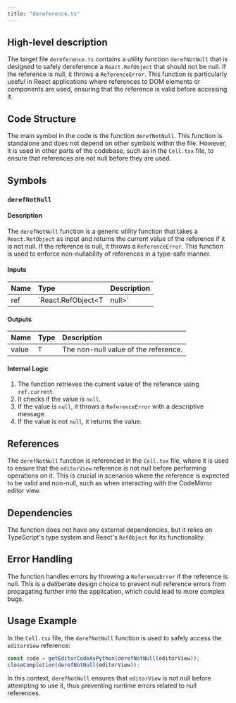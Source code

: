 ```yaml
---
title: "dereference.ts"
---
```


## High-level description

The target file `dereference.ts` contains a utility function `derefNotNull` that is designed to safely dereference a `React.RefObject` that should not be null. If the reference is null, it throws a `ReferenceError`. This function is particularly useful in React applications where references to DOM elements or components are used, ensuring that the reference is valid before accessing it.

## Code Structure

The main symbol in the code is the function `derefNotNull`. This function is standalone and does not depend on other symbols within the file. However, it is used in other parts of the codebase, such as in the `Cell.tsx` file, to ensure that references are not null before they are used.

## Symbols

### `derefNotNull`
#### Description
The `derefNotNull` function is a generic utility function that takes a `React.RefObject` as input and returns the current value of the reference if it is not null. If the reference is null, it throws a `ReferenceError`. This function is used to enforce non-nullability of references in a type-safe manner.

#### Inputs
| Name | Type | Description |
|:-----|:-----|:------------|
| ref | `React.RefObject&lt;T | null&gt;` | A reference object that may contain a null or non-null value. |

#### Outputs
| Name | Type | Description |
|:-----|:-----|:------------|
| value | `T` | The non-null value of the reference. |

#### Internal Logic
1. The function retrieves the current value of the reference using `ref.current`.
2. It checks if the value is `null`.
3. If the value is `null`, it throws a `ReferenceError` with a descriptive message.
4. If the value is not `null`, it returns the value.

## References

The `derefNotNull` function is referenced in the `Cell.tsx` file, where it is used to ensure that the `editorView` reference is not null before performing operations on it. This is crucial in scenarios where the reference is expected to be valid and non-null, such as when interacting with the CodeMirror editor view.

## Dependencies

The function does not have any external dependencies, but it relies on TypeScript's type system and React's `RefObject` for its functionality.

## Error Handling

The function handles errors by throwing a `ReferenceError` if the reference is null. This is a deliberate design choice to prevent null reference errors from propagating further into the application, which could lead to more complex bugs.

## Usage Example

In the `Cell.tsx` file, the `derefNotNull` function is used to safely access the `editorView` reference:

```typescript
const code = getEditorCodeAsPython(derefNotNull(editorView));
closeCompletion(derefNotNull(editorView));
```

In this context, `derefNotNull` ensures that `editorView` is not null before attempting to use it, thus preventing runtime errors related to null references.